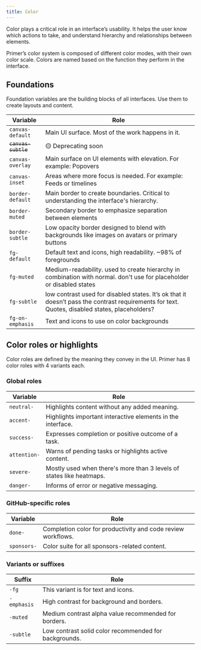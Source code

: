 ```yaml
---
title: Color
---
```


Color plays a critical role in an interface’s usability. It helps the user know which actions to take, and understand hierarchy and relationships between elements.

Primer’s color system is composed of different color modes, with their own color scale. Colors are named based on the function they perform in the interface.



## Foundations
Foundation variables are the building blocks of all interfaces. Use them to create layouts and content.

| Variable | Role |
| -------- | -------- |
| `canvas-default`     | Main UI surface. Most of the work happens in it.     |
| ~~`canvas-subtle`~~     | 🟡 Deprecating soon     |
| `canvas-overlay`     | Main surface on UI elements with elevation. For example: Popovers     |
| `canvas-inset`     | Areas where more focus is needed. For example: Feeds or timelines     |
| `border-default`     | Main border to create boundaries. Critical to understanding the interface's hierarchy.    |
| `border-muted`     | Secondary border to emphasize separation between elements     |
| `border-subtle`    | Low opacity border designed to blend with backgrounds like images on avatars or primary buttons     |
| `fg-default`    | Default text and icons, high readability. ~98% of foregrounds      |
| `fg-muted`    | Medium-readability. used to create hierarchy in combination with normal. don't use for placeholder or disabled states      |
| `fg-subtle`    | low contrast used for disabled states. It’s ok that it doesn’t pass the contrast requirements for text.  Quotes, disabled states, placeholders?     |
| `fg-on-emphasis`    | Text and icons to use on color backgrounds     |

## Color roles or highlights
Color roles are defined by the meaning they convey in the UI. Primer has 8 color roles with 4 variants each. 

### Global roles

| Variable | Role |
| -------- | -------- |
| `neutral-` | Highlights content without any added meaning. |
| `accent-` | Highlights important interactive elements in the interface. |
| `success-` | Expresses completion or positive outcome of a task. |
| `attention-` | Warns of pending tasks or highlights active content.  |
| `severe-` | Mostly used when there's more than 3 levels of states like heatmaps. |
| `danger-` | Informs of error or negative messaging. |

### GitHub-specific roles

| Variable | Role |
| -------- | -------- |
| `done-` | Completion color for productivity and code review workflows. |
| `sponsors-` | Color suite for all sponsors-related content. |

### Variants or suffixes

| Suffix | Role |
| -------- | -------- |
| `-fg` | This variant is for text and icons. |
| `-emphasis` | High contrast for background and borders. |
| `-muted` | Medium contrast alpha value recommended for borders. |
|`-subtle` | Low contrast solid color recommended for backgrounds. |